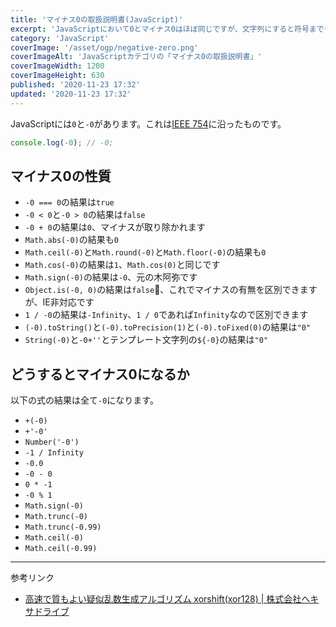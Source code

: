 ```yaml
---
title: 'マイナス0の取扱説明書(JavaScript)'
excerpt: 'JavaScriptにおいて0とマイナス0はほぼ同じですが、文字列にすると符号までも出力されてしまいます。マイナス0の性質や、マイナスを取り除く方法などを解説します。'
category: 'JavaScript'
coverImage: '/asset/ogp/negative-zero.png'
coverImageAlt: 'JavaScriptカテゴリの「マイナス0の取扱説明書」'
coverImageWidth: 1200
coverImageHeight: 630
published: '2020-11-23 17:32'
updated: '2020-11-23 17:32'
---
```


JavaScriptには`0`と`-0`があります。これは[IEEE 754](https://ja.wikipedia.org/wiki/IEEE_754%E3%81%AB%E3%81%8A%E3%81%91%E3%82%8B%E8%B2%A0%E3%81%AE%E3%82%BC%E3%83%AD)に沿ったものです。

```js
console.log(-0); // -0;
```

## マイナス0の性質

- `-0 === 0`の結果は`true`
- `-0 < 0`と`-0 > 0`の結果は`false`
- `-0 + 0`の結果は`0`、マイナスが取り除かれます
- `Math.abs(-0)`の結果も`0`
- `Math.ceil(-0)`と`Math.round(-0)`と`Math.floor(-0)`の結果も`0`
- `Math.cos(-0)`の結果は`1`、`Math.cos(0)`と同じです
- `Math.sign(-0)`の結果は`-0`、元の木阿弥です
- `Object.is(-0, 0)`の結果は`false`、これでマイナスの有無を区別できますが、IE非対応です
- `1 / -0`の結果は`-Infinity`、`1 / 0`であれば`Infinity`なので区別できます
- `(-0).toString()`と`(-0).toPrecision(1)`と`(-0).toFixed(0)`の結果は`"0"`
- `String(-0)`と`-0+''`とテンプレート文字列の`${-0}`の結果は`"0"`

## どうするとマイナス0になるか

以下の式の結果は全て`-0`になります。

- `+(-0)`
- `+'-0'`
- `Number('-0')`
- `-1 / Infinity`
- `-0.0`
- `-0 - 0`
- `0 * -1`
- `-0 % 1`
- `Math.sign(-0)`
- `Math.trunc(-0)`
- `Math.trunc(-0.99)`
- `Math.ceil(-0)`
- `Math.ceil(-0.99)`

---

参考リンク

- [高速で質もよい疑似乱数生成アルゴリズム xorshift(xor128) | 株式会社ヘキサドライブ](https://hexadrive.jp/hexablog/program/24667/)